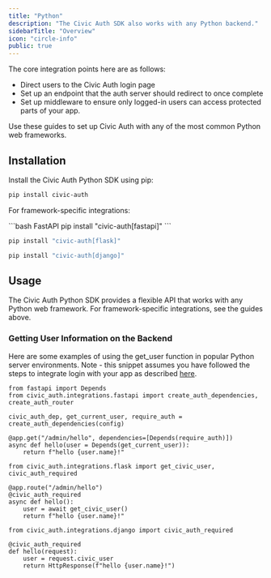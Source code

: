 ```yaml
---
title: "Python"
description: "The Civic Auth SDK also works with any Python backend."
sidebarTitle: "Overview"
icon: "circle-info"
public: true
---
```


The core integration points here are as follows:

- Direct users to the Civic Auth login page
- Set up an endpoint that the auth server should redirect to once complete
- Set up middleware to ensure only logged-in users can access protected parts of your app.

Use these guides to set up Civic Auth with any of the most common Python web frameworks.


<CardGroup cols={3}>
  <Card title="FastAPI" href="/integration/python/fastapi" img="/images/auth/integration/fastapi.png">
    
  </Card>
  <Card title="Flask" href="/integration/python/flask" img="/images/auth/integration/flask.png">
    
  </Card>
  <Card title="Django" href="/integration/python/django" img="/images/auth/integration/django.png">
    
  </Card>
</CardGroup>

## Installation

Install the Civic Auth Python SDK using pip:

```bash
pip install civic-auth
```

For framework-specific integrations:

<CodeGroup>
```bash FastAPI
pip install "civic-auth[fastapi]"
```

```bash Flask
pip install "civic-auth[flask]"
```

```bash Django
pip install "civic-auth[django]"
```
</CodeGroup>

## Usage

The Civic Auth Python SDK provides a flexible API that works with any Python web framework. For framework-specific integrations, see the guides above.

### Getting User Information on the Backend

Here are some examples of using the get_user function in popular Python server environments. Note - this snippet assumes you have followed the steps to integrate login with your app as described [here](/integration/python).

<CodeGroup>

```fastapi FastAPI
from fastapi import Depends
from civic_auth.integrations.fastapi import create_auth_dependencies, create_auth_router

civic_auth_dep, get_current_user, require_auth = create_auth_dependencies(config)

@app.get("/admin/hello", dependencies=[Depends(require_auth)])
async def hello(user = Depends(get_current_user)):
    return f"hello {user.name}!"
```


```flask Flask
from civic_auth.integrations.flask import get_civic_user, civic_auth_required

@app.route("/admin/hello")
@civic_auth_required
async def hello():
    user = await get_civic_user()
    return f"hello {user.name}!"
```


```django Django
from civic_auth.integrations.django import civic_auth_required

@civic_auth_required
def hello(request):
    user = request.civic_user
    return HttpResponse(f"hello {user.name}!")
```

</CodeGroup>
